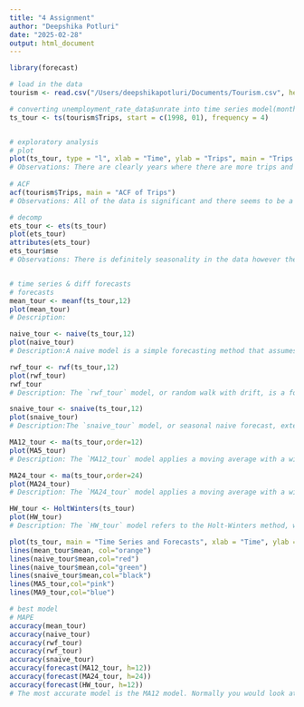 ```yaml
---
title: "4 Assignment"
author: "Deepshika Potluri"
date: "2025-02-28"
output: html_document
---
```


```r

library(forecast)

# load in the data
tourism <- read.csv("/Users/deepshikapotluri/Documents/Tourism.csv", header = FALSE)

# converting unemployment_rate_data$unrate into time series model(monthly)
ts_tour <- ts(tourism$Trips, start = c(1998, 01), frequency = 4)


# exploratory analysis 
# plot 
plot(ts_tour, type = "l", xlab = "Time", ylab = "Trips", main = "Trips Over Time")
# Observations: There are clearly years where there are more trips and there are very significant peaks to the plot. For the most part there looks to be seasonality over the years as there are certain yeasr with higher amount of trips.
     
# ACF
acf(tourism$Trips, main = "ACF of Trips")
# Observations: All of the data is significant and there seems to be a downward trend in the data. There are also patterns that follow 

# decomp
ets_tour <- ets(ts_tour)
plot(ets_tour)
attributes(ets_tour)
ets_tour$mse
# Observations: There is definitely seasonality in the data however the larger peaks and fluctautions dont seem to follow seasonality. Al three graphs look very similar and seasonality is the smallest. The level plot has the most peaks and most spread. 


# time series & diff forecasts 
# forecasts
mean_tour <- meanf(ts_tour,12)
plot(mean_tour)
# Description:

naive_tour <- naive(ts_tour,12)
plot(naive_tour)
# Description:A naive model is a simple forecasting method that assumes the next value in a time series will be equal to the most recent observed value. This approach is often used as a baseline to compare against more complex models, especially when the data exhibits strong trends or seasonality. It follows the pattern of a lot of paeaks and dips.

rwf_tour <- rwf(ts_tour,12)
plot(rwf_tour)
rwf_tour
# Description: The `rwf_tour` model, or random walk with drift, is a forecasting method that relies on historical data by assuming that future values will follow the same pattern as past observations, with possible random fluctuations. This approach is particularly useful when a time series exhibits a consistent trend over time, allowing for forecasts that reflect historical movements while incorporating random variations.

snaive_tour <- snaive(ts_tour,12)
plot(snaive_tour)
# Description:The `snaive_tour` model, or seasonal naive forecast, extends the naive approach by incorporating historical seasonal patterns into its predictions. This model assumes that future values will mimic past values from the same season, making it particularly effective for time series data with strong recurring seasonal trends. There is a lot sharper peaks and less oscillating.

MA12_tour <- ma(ts_tour,order=12)
plot(MA5_tour)
# Description: The `MA12_tour` model applies a moving average with a window size of 12, smoothing fluctuations by averaging the past 12 observations. This helps capture underlying trends while reducing short-term noise, making it useful for time series with seasonal patterns. There is a lot more smotthing and much less dips and it helps show the significant changes throughout time.

MA24_tour <- ma(ts_tour,order=24)
plot(MA24_tour)
# Description: The `MA24_tour` model applies a moving average with a window size of 24, which smooths fluctuations by averaging the past 24 observations. This approach is useful for long-term trend analysis, as it reduces noise while capturing broader seasonal or cyclical patterns in the data. This has even less oscillating compared to the others.

HW_tour <- HoltWinters(ts_tour)
plot(HW_tour)
# Description: The `HW_tour` model refers to the Holt-Winters method, which is a forecasting approach that accounts for level, trend, and seasonality in time series data. It is particularly useful for data with clear seasonal patterns, as it adapts to changing trends and cyclical fluctuations over time. There are some negative numbers so that means there is a lot of variability in the data.

plot(ts_tour, main = "Time Series and Forecasts", xlab = "Time", ylab = "Unemployment Rate")
lines(mean_tour$mean, col="orange")
lines(naive_tour$mean,col="red")
lines(naive_tour$mean,col="green")
lines(snaive_tour$mean,col="black")
lines(MA5_tour,col="pink")
lines(MA9_tour,col="blue")

# best model
# MAPE
accuracy(mean_tour)
accuracy(naive_tour)
accuracy(rwf_tour)
accuracy(rwf_tour)
accuracy(snaive_tour)
accuracy(forecast(MA12_tour, h=12))
accuracy(forecast(MA24_tour, h=24))
accuracy(forecast(HW_tour, h=12))
# The most accurate model is the MA12 model. Normally you would look at the MAPE to figure out the best accuracy but there seems to be some that are infinite. So we look at the next best thing. The model with the lowest Root Mean Squared Error (RMSE) of 2.359, Mean Absolute Error (MAE) of 1.182, and Mean Absolute Scaled Error (MASE) of 0.157 demonstrates the best overall accuracy. If we only looked at the MAPE the best model would be the MA24 model because it has a MAPE of 0.461.


```